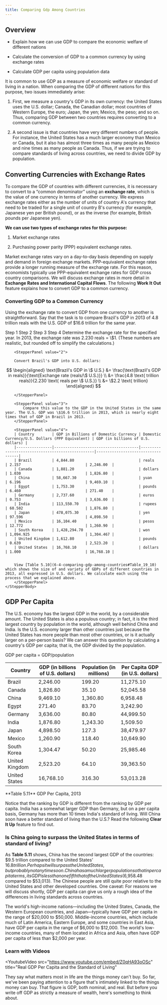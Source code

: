 ```yaml
---
title: Comparing Gdp Among Countries
---
```


## Overview

<Info title="By the end of this section, you will be able to:">

- Explain how we can use GDP to compare the economic welfare of different nations

- Calculate the conversion of GDP to a common currency by using exchange rates

- Calculate GDP per capita using population data

</Info>

It is common to use GDP as a measure of economic welfare or standard of living in a nation. When comparing the GDP of different nations for this purpose, two issues immediately arise:

1. First, we measure a country's GDP in its own currency: the United States uses the U.S. dollar; Canada, the Canadian dollar; most countries of Western Europe, the euro; Japan, the yen; Mexico, the peso; and so on. Thus, comparing GDP between two countries requires converting to a common currency.

2. A second issue is that countries have very different numbers of people. For instance, the United States has a much larger economy than Mexico or Canada, but it also has almost three times as many people as Mexico and nine times as many people as Canada. Thus, if we are trying to compare standards of living across countries, we need to divide GDP by population.

## Converting Currencies with Exchange Rates

To compare the GDP of countries with different currencies, it is necessary to convert to a “common denominator” using an **exchange rate**, which is the value of one currency in terms of another currency. We express exchange rates either as the number of units of country A's currency that need to be traded for a single unit of country B's currency (for example, Japanese yen per British pound), or as the inverse (for example, British pounds per Japanese yen).

**We can use two types of exchange rates for this purpose:**

1. Market exchange rates

2. Purchasing power parity (PPP) equivalent exchange rates.

Market exchange rates vary on a day-to-day basis depending on supply and demand in foreign exchange markets. PPP-equivalent exchange rates provide a longer running measure of the exchange rate. For this reason, economists typically use PPP-equivalent exchange rates for GDP cross country comparisons. We will discuss exchange rates in more detail in **Exchange Rates and International Capital Flows**. The following **Work It Out** feature explains how to convert GDP to a common currency.

### Converting GDP to a Common Currency

Using the exchange rate to convert GDP from one currency to another is straightforward. Say that the task is to compare Brazil's GDP in 2013 of 4.8 trillion reals with the U.S. GDP of \$16.6 trillion for the same year.

<Stepper value='1'>
    <StepperHeader>
        <Step value='1'>
            Step 1
        </Step>
        <Step value='2'>
            Step 2
        </Step>
        <Step value='3'>
            Step 3
        </Step>
        <Step value='4'>
            Step 4
        </Step>
    </StepperHeader>
    <StepperBody>
        <StepperPanel value='1'>
            Determine the exchange rate for the specified year. In 2013, the exchange rate was 2.230 reals = \$1. (These numbers are realistic, but rounded off to simplify the calculations.)
        </StepperPanel>

        <StepperPanel value="2">

        Convert Brazil's GDP into U.S. dollars:

$$
\begin{aligned}
\text{Brazil's GDP in \$ U.S.} &= \frac{\text{Brazil's GDP in reals}}{\text{Exchange rate (reals/\$ U.S.)}} \\
&= \frac{4.8 \text{ trillion reals}}{2.230 \text{ reals per \$ U.S.}} \\
&= \$2.2 \text{ trillion}
\end{aligned}
$$

        </StepperPanel>

        <StepperPanel value="3">
            Compare this value to the GDP in the United States in the same year. The U.S. GDP was \$16.6 trillion in 2013, which is nearly eight times that of GDP in Brazil in 2013.
        </StepperPanel>

        <StepperPanel value="4">
        | Country        | GDP in Billions of Domestic Currency | Domestic Currency/U.S. Dollars (PPP Equivalent) | GDP (in billions of U.S. dollars) |
        |----------------|--------------------------------------|-------------------------------------------------|-----------------------------------|
        | Brazil         | 4,844.80                             | reals                                           | 2.157                             | 2,246.00  |
        | Canada         | 1,881.20                             | dollars                                         | 1.030                             | 1,826.80  |
        | China          | 58,667.30                            | yuan                                            | 6.196                             | 9,469.10  |
        | Egypt          | 1,753.30                             | pounds                                          | 6.460                             | 271.40    |
        | Germany        | 2,737.60                             | euros                                           | 0.753                             | 3,636.00  |
        | India          | 113,550.70                           | rupees                                          | 60.502                            | 1,876.80  |
        | Japan          | 478,075.30                           | yen                                             | 97.596                            | 4,898.50  |
        | Mexico         | 16,104.40                            | pesos                                           | 12.772                            | 1,260.90  |
        | South Korea    | 1,428,294.70                         | won                                             | 1,094.925                         | 1,304.467 |
        | United Kingdom | 1,612.80                             | pounds                                          | 0.639                             | 2,523.20  |
        | United States  | 16,768.10                            | dollars                                         | 1.000                             | 16,768.10 |


        View [Table 5.10](6-4-comparing-gdp-among-countries#Table_19_10) which shows the size of and variety of GDPs of different countries in 2013, all expressed in U.S. dollars. We calculate each using the process that we explained above.
        </StepperPanel>
    </StepperBody>

</Stepper>

## GDP Per Capita

The U.S. economy has the largest GDP in the world, by a considerable amount. The United States is also a populous country; in fact, it is the third largest country by population in the world, although well behind China and India. Is the U.S. economy larger than other countries just because the United States has more people than most other countries, or is it actually larger on a per-person basis? We can answer this question by calculating a country's GDP per capita; that is, the GDP divided by the population.

<Callout>GDP per capita = GDP/population</Callout>

| Country        | GDP (in billions of U.S. dollars) | Population (in millions) | Per Capita GDP (in U.S. dollars) |
| -------------- | --------------------------------- | ------------------------ | -------------------------------- |
| Brazil         | 2,246.00                          | 199.20                   | 11,275.10                        |
| Canada         | 1,826.80                          | 35.10                    | 52,045.58                        |
| China          | 9,469.10                          | 1,360.80                 | 6,958.48                         |
| Egypt          | 271.40                            | 83.70                    | 3,242.90                         |
| Germany        | 3,636.00                          | 80.80                    | 44,999.50                        |
| India          | 1,876.80                          | 1,243.30                 | 1,509.50                         |
| Japan          | 4,898.50                          | 127.3                    | 38,479.97                        |
| Mexico         | 1,260.90                          | 118.40                   | 10,649.90                        |
| South Korea    | 1,304.47                          | 50.20                    | 25,985.46                        |
| United Kingdom | 2,523.20                          | 64.10                    | 39,363.50                        |
| United States  | 16,768.10                         | 316.30                   | 53,013.28                        |

<Caption>**Table 5.11** GDP Per Capita, 2013</Caption>

Notice that the ranking by GDP is different from the ranking by GDP per capita. India has a somewhat larger GDP than Germany, but on a per capita basis, Germany has more than 10 times India's standard of living. Will China soon have a better standard of living than the U.S.? Read the following **Clear It Up** feature to find out.

### Is China going to surpass the United States in terms of standard of living?

As **Table 5.11** shows, China has the second largest GDP of the countries: $9.5 trillion compared to the United States' $16.8 trillion. Perhaps it will surpass the United States, but probably not any time soon. China has a much larger population so that in per capita terms, its GDP is less than one fifth that of the United States ($6,958.48 compared to $53,013). The Chinese people are still quite poor relative to the United States and other developed countries. One caveat: For reasons we will discuss shortly, GDP per capita can give us only a rough idea of the differences in living standards across countries.

The world's high-income nations—including the United States, Canada, the Western European countries, and Japan—typically have GDP per capita in the range of $20,000 to $50,000. Middle-income countries, which include much of Latin America, Eastern Europe, and some countries in East Asia, have GDP per capita in the range of $6,000 to $12,000. The world's low-income countries, many of them located in Africa and Asia, often have GDP per capita of less than $2,000 per year.

### Learn with Videos

<YoutubeVideo
  src="https://www.youtube.com/embed/Z0qHA93oOSc"
  title="Real GDP Per Capita and the Standard of Living"
>
  They say what matters most in life are the things money can't buy. So far,
  we've been paying attention to a figure that's intimately linked to the things
  money can buy. That figure is GDP, both nominal, and real. But before you
  write off GDP as strictly a measure of wealth, here's something to think
  about.
</YoutubeVideo>
